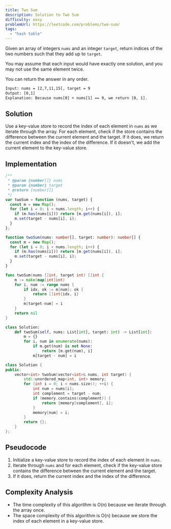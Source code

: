 ```yaml
---
title: Two Sum
description: Solution to Two Sum
difficulty: easy
problemUrl: https://leetcode.com/problems/two-sum/
tags:
  - "hash table"
---
```



Given an array of integers `nums` and an integer `target`, return indices of the two numbers such that they add up to `target`.

You may assume that each input would have exactly one solution, and you may not use the same element twice.

You can return the answer in any order.

```txt
Input: nums = [2,7,11,15], target = 9
Output: [0,1]
Explanation: Because nums[0] + nums[1] == 9, we return [0, 1].
```

## Solution

Use a key-value store to record the index of each element in `nums` as we iterate through the array. For each element, check if the store contains the difference between the current element and the target. If it does, we return the current index and the index of the difference. If it doesn't, we add the current element to the key-value store.

## Implementation

<Tabs>
  <TabItem label="JavaScript">

```js
/**
 * @param {number[]} nums
 * @param {number} target
 * @return {number[]}
 */
var twoSum = function (nums, target) {
  const m = new Map();
  for (let i = 0; i < nums.length; i++) {
    if (m.has(nums[i])) return [m.get(nums[i]), i];
    m.set(target - nums[i], i);
  }
};
```

  </TabItem>
  <TabItem label="TypeScript">

```ts
function twoSum(nums: number[], target: number): number[] {
  const m = new Map();
  for (let i = 0; i < nums.length; i++) {
    if (m.has(nums[i])) return [m.get(nums[i]), i];
    m.set(target - nums[i], i);
  }
}
```

  </TabItem>
  <TabItem label="Go">

```go
func twoSum(nums []int, target int) []int {
	m := make(map[int]int)
	for i, num := range nums {
		if idx, ok := m[num]; ok {
			return []int{idx, i}
		}
		m[target-num] = i
	}
	return nil
}
```

  </TabItem>

  <TabItem label="Python">

```py
class Solution:
    def twoSum(self, nums: List[int], target: int) -> List[int]:
        m = {}
        for i, num in enumerate(nums):
            if m.get(num) is not None:
                return [m.get(num), i]
            m[target - num] = i

```

  </TabItem>
    <TabItem label="C++">

```cpp
class Solution {
public:
    vector<int> twoSum(vector<int>& nums, int target) {
        std::unordered_map<int, int> memory;
        for (int i = 0; i < nums.size(); ++i) {
            int num = nums[i];
            int complement = target - num;
            if (memory.contains(complement)) {
                return {memory[complement], i};
            }
            memory[num] = i;
        }
        return {};
    }
};
```

  </TabItem>
</Tabs>

## Pseudocode

1. Initialize a key-value store to record the index of each element in `nums`.
2. Iterate through `nums` and for each element, check if the key-value store contains the difference between the current element and the target.
3. If it does, return the current index and the index of the difference.

## Complexity Analysis

- The time complexity of this algorithm is O(n) because we iterate through the array once.
- The space complexity of this algorithm is O(n) because we store the index of each element in a key-value store.
